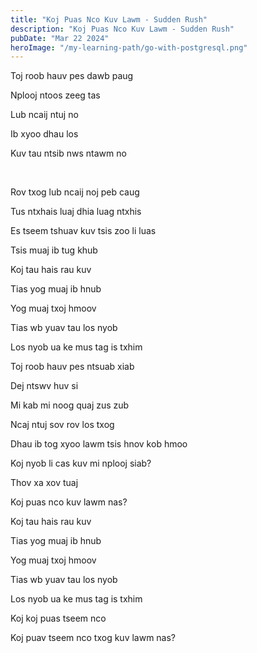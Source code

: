 ```yaml
---
title: "Koj Puas Nco Kuv Lawm - Sudden Rush"
description: "Koj Puas Nco Kuv Lawm - Sudden Rush"
pubDate: "Mar 22 2024"
heroImage: "/my-learning-path/go-with-postgresql.png"
---
```


Toj roob hauv pes dawb paug

Nplooj ntoos zeeg tas

Lub ncaij ntuj no

Ib xyoo dhau los

Kuv tau ntsib nws ntawm no

<br />

Rov txog lub ncaij noj peb caug

Tus ntxhais luaj dhia luag ntxhis

Es tseem tshuav kuv tsis zoo li luas

Tsis muaj ib tug khub

Koj tau hais rau kuv

Tias yog muaj ib hnub

Yog muaj txoj hmoov

Tias wb yuav tau los nyob

Los nyob ua ke mus tag is txhim

Toj roob hauv pes ntsuab xiab

Dej ntswv huv si

Mi kab mi noog quaj zus zub

Ncaj ntuj sov rov los txog

Dhau ib tog xyoo lawm tsis hnov kob hmoo

Koj nyob li cas kuv mi nplooj siab?

Thov xa xov tuaj

Koj puas nco kuv lawm nas?

Koj tau hais rau kuv

Tias yog muaj ib hnub

Yog muaj txoj hmoov

Tias wb yuav tau los nyob

Los nyob ua ke mus tag is txhim

Koj koj puas tseem nco

Koj puav tseem nco txog kuv lawm nas?
